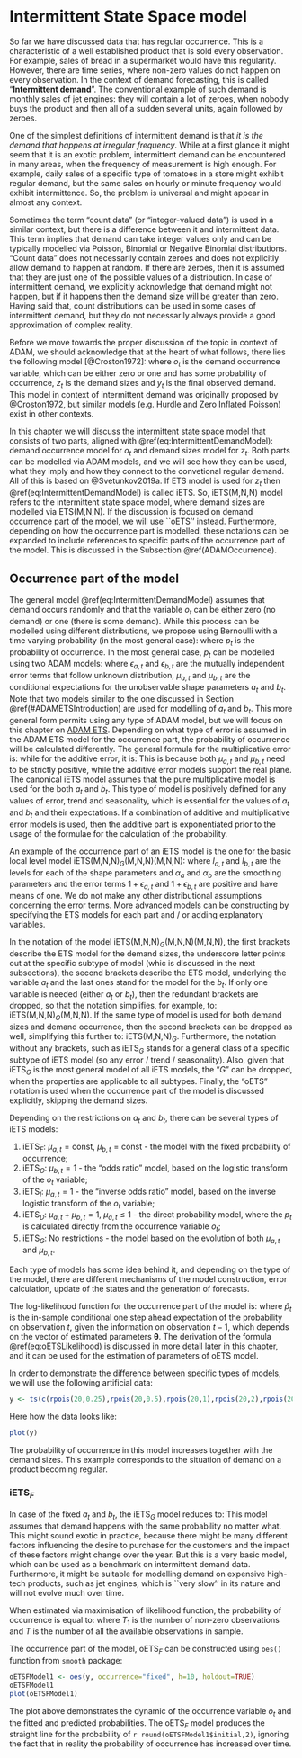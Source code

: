 # Intermittent State Space model {#ADAMIntermittent}
So far we have discussed data that has regular occurrence. This is a characteristic of a well established product that is sold every observation. For example, sales of bread in a supermarket would have this regularity. However, there are time series, where non-zero values do not happen on every observation. In the context of demand forecasting, this is called "**Intermittent demand**". The conventional example of such demand is monthly sales of jet engines: they will contain a lot of zeroes, when nobody buys the product and then all of a sudden several units, again followed by zeroes.

One of the simplest definitions of intermittent demand is that *it is the demand that happens at irregular frequency*. While at a first glance it might seem that it is an exotic problem, intermittent demand can be encountered in many areas, when the frequency of measurement is high enough. For example, daily sales of a specific type of tomatoes in a store might exhibit regular demand, but the same sales on hourly or minute frequency would exhibit intermittence. So, the problem is universal and might appear in almost any context.

Sometimes the term "count data" (or "integer-valued data") is used in a similar context, but there is a difference between it and intermittent data. This term implies that demand can take integer values only and can be typically modelled via Poisson, Binomial or Negative Binomial distributions. "Count data" does not necessarily contain zeroes and does not explicitly allow demand to happen at random. If there are zeroes, then it is assumed that they are just one of the possible values of a distribution. In case of intermittent demand, we explicitly acknowledge that demand might not happen, but if it happens then the demand size will be greater than zero. Having said that, count distributions can be used in some cases of intermittent demand, but they do not necessarily always provide a good approximation of complex reality.

Before we move towards the proper discussion of the topic in context of ADAM, we should acknowledge that at the heart of what follows, there lies the following model [@Croston1972]:
\begin{equation}
  y_t = o_t z_t ,
  (\#eq:IntermittentDemandModel)
\end{equation}
where $o_t$ is the demand occurrence variable, which can be either zero or one and has some probability of occurrence, $z_t$ is the demand sizes and $y_t$ is the final observed demand. This model in context of intermittent demand was originally proposed by @Croston1972, but similar models (e.g. Hurdle and Zero Inflated Poisson) exist in other contexts.

In this chapter we will discuss the intermittent state space model that consists of two parts, aligned with \@ref(eq:IntermittentDemandModel): demand occurrence model for $o_t$ and demand sizes model for $z_t$. Both parts can be modelled via ADAM models, and we will see how they can be used, what they imply and how they connect to the convetional regular demand. All of this is based on @Svetunkov2019a. If ETS model is used for $z_t$ then \@ref(eq:IntermittentDemandModel) is called iETS. So, iETS(M,N,N) model refers to the intermittent state space model, where demand sizes are modelled via ETS(M,N,N). If the discussion is focused on demand occurrence part of the model, we will use ``oETS'' instead. Furthermore, depending on how the occurrence part is modelled, these notations can be expanded to include references to specific parts of the occurrence part of the model. This is discussed in the Subsection \@ref(ADAMOccurrence).


## Occurrence part of the model {#ADAMOccurrence}
The general model \@ref(eq:IntermittentDemandModel) assumes that demand occurs randomly and that the variable $o_t$ can be either zero (no demand) or one (there is some demand). While this process can be modelled using different distributions, we propose using Bernoulli with a time varying probability (in the most general case):
\begin{equation}
    o_t \sim \text{Bernoulli} \left(p_t \right) ,
  (\#eq:OccurrenceModelBernoulli)
\end{equation}
where $p_t$ is the probability of occurrence. In the most general case, $p_t$ can be modelled using two ADAM models:
\begin{equation}
    \begin{aligned}
		& p_t = f(\mu_{a,t}, \mu_{b,t}) \\
		& a_t = w_a(\mathbf{v}_{a,t-\mathbf{l}}) + r_a(\mathbf{v}_{a,t-\mathbf{l}}) \epsilon_{a,t} \\
		& \mathbf{v}_{a,t} = f_a(\mathbf{v}_{a,t-\mathbf{l}}) + g_a(\mathbf{v}_{a,t-\mathbf{l}}) \epsilon_{a,t} \\
		& b_t = w_a(\mathbf{v}_{b,t-\mathbf{l}}) + r_a(\mathbf{v}_{b,t-\mathbf{l}}) \epsilon_{b,t} \\
		& \mathbf{v}_{b,t} = f_a(\mathbf{v}_{b,t-\mathbf{l}}) + g_a(\mathbf{v}_{b,t-\mathbf{l}}) \epsilon_{b,t}
    \end{aligned} ,
  (\#eq:OccurrenceModelVeryGeneral)
\end{equation}
where $\epsilon_{a,t}$ and $\epsilon_{b,t}$ are the mutually independent error terms that follow unknown distribution, $\mu_{a,t}$ and $\mu_{b,t}$ are the conditional expectations for the unobservable shape parameters $a_t$ and $b_t$. Note that two models similar to the one discussed in Section \@ref(#ADAMETSIntroduction) are used for modelling of $a_t$ and $b_t$. This more general form permits using any type of ADAM model, but we will focus on this chapter on [ADAM ETS](#ADAMETSIntroduction). Depending on what type of error is assumed in the ADAM ETS model for the occurrence part, the probability of occurrence will be calculated differently. The general formula for the multiplicative error is:
\begin{equation}
    p_t = \frac{\mu_{a,t}}{\mu_{a,t}+\mu_{b,t}} ,
  (\#eq:oETSMZZ)
\end{equation}
while for the additive error, it is:
\begin{equation}
    p_t = \frac{\exp(\mu_{a,t})}{\exp(\mu_{a,t})+\exp(\mu_{b,t})} .
  (\#eq:oETSAZZ)
\end{equation}
This is because both $\mu_{a,t}$ and $\mu_{b,t}$ need to be strictly positive, while the additive error models support the real plane. The canonical iETS model assumes that the pure multiplicative model is used for the both $a_t$ and $b_t$. This type of model is positively defined for any values of error, trend and seasonality, which is essential for the values of $a_t$ and $b_t$ and their expectations. If a combination of additive and multiplicative error models is used, then the additive part is exponentiated prior to the usage of the formulae for the calculation of the probability.

An example of the occurrence part of an iETS model is the one for the basic local level model iETS(M,N,N)$_G$(M,N,N)(M,N,N):
\begin{equation}
    \begin{aligned}
		& o_t \sim \text{Bernoulli} \left(p_t \right) \\
		& p_t = \frac{\mu_{a,t}}{\mu_{a,t}+\mu_{b,t}} \\
		\\
		& a_t = l_{a,t-1} \left(1 + \epsilon_{a,t} \right) \\
		& l_{a,t} = l_{a,t-1}( 1  + \alpha_{a} \epsilon_{a,t}) \\
		& \mu_{a,t} = l_{a,t-1} \\
		\\
		& b_t = l_{b,t-1} \left(1 + \epsilon_{b,t} \right) \\
		& l_{b,t} = l_{b,t-1}( 1  + \alpha_{b} \epsilon_{b,t}) \\
		& \mu_{b,t} = l_{b,t-1} \\
    \end{aligned},
  (\#eq:iETSGExample)
\end{equation}
where $l_{a,t}$ and $l_{b,t}$ are the levels for each of the shape parameters and $\alpha_{a}$ and $\alpha_{b}$ are the smoothing parameters and the error terms $1+\epsilon_{a,t}$ and $1+\epsilon_{b,t}$ are positive and have means of one. We do not make any other distributional assumptions concerning the error terms. More advanced models can be constructing by specifying the ETS models for each part and / or adding explanatory variables.

In the notation of the model iETS(M,N,N)$_G$(M,N,N)(M,N,N), the first brackets describe the ETS model for the demand sizes, the underscore letter points out at the specific subtype of model (whic is discussed in the next subsections), the second brackets describe the ETS model, underlying the variable $a_t$ and the last ones stand for the model for the $b_t$. If only one variable is needed (either $a_t$ or $b_t$), then the redundant brackets are dropped, so that the notation simplifies, for example, to: iETS(M,N,N)$_O$(M,N,N). If the same type of model is used for both demand sizes and demand occurrence, then the second brackets can be dropped as well, simplifying this further to: iETS(M,N,N)$_G$. Furthermore, the notation without any brackets, such as iETS$_G$ stands for a general class of a specific subtype of iETS model (so any error / trend / seasonality). Also, given that iETS$_G$ is the most general model of all iETS models, the "$G$" can be dropped, when the properties are applicable to all subtypes. Finally, the "oETS" notation is used when the occurrence part of the model is discussed explicitly, skipping the demand sizes.

Depending on the restrictions on $a_t$ and $b_t$, there can be several types of iETS models:

1. iETS$_F$: $\mu_{a,t} = \text{const}$, $\mu_{b,t} = \text{const}$ - the model with the fixed probability of occurrence;
2. iETS$_O$: $\mu_{b,t} = 1$ - the "odds ratio" model, based on the logistic transform of the $o_t$ variable;
3. iETS$_I$: $\mu_{a,t} = 1$ - the "inverse odds ratio" model, based on the inverse logistic transform of the $o_t$ variable;
4. iETS$_D$: $\mu_{a,t} + \mu_{b,t} = 1$, $\mu_{a,t} \leq 1$ - the direct probability model, where the $p_t$ is calculated directly from the occurrence variable $o_t$;
5. iETS$_G$: No restrictions - the model based on the evolution of both $\mu_{a,t}$ and $\mu_{b,t}$.

Each type of models has some idea behind it, and depending on the type of the model, there are different mechanisms of the model construction, error calculation, update of the states and the generation of forecasts.

The log-likelihood function for the occurrence part of the model is:
\begin{equation}
	\ell \left(\boldsymbol{\theta} | o_t \right) = {\sum_{o_t=1}} \log(\hat{p}_t) + {\sum_{o_t=0}} \log(1-\hat{p}_t) ,
  (\#eq:oETSLikelihood)
\end{equation}
where $\hat{p}_t$ is the in-sample conditional one step ahead expectation of the probability on observation $t$, given the information on observation $t-1$, which depends on the vector of estimated parameters $\boldsymbol{\theta}$. The derivation of the formula \@ref(eq:oETSLikelihood) is discussed in more detail later in this chapter, and it can be used for the estimation of parameters of oETS model.

In order to demonstrate the difference between specific types of models, we will use the following artificial data:
```r
y <- ts(c(rpois(20,0.25),rpois(20,0.5),rpois(20,1),rpois(20,2),rpois(20,3),rpois(20,5)))
```

Here how the data looks like:

```r
plot(y)
```

The probability of occurrence in this model increases together with the demand sizes. This example corresponds to the situation of demand on a product becoming regular.


### iETS$_F$
In case of the fixed $a_t$ and $b_t$, the iETS$_G$ model reduces to:
\begin{equation}
	o_t \sim \text{Bernoulli}(p) ,
	(\#eq:oETSFixed)
\end{equation}
This model assumes that demand happens with the same probability no matter what. This might sound exotic in practice, because there might be many different factors influencing the desire to purchase for the customers and the impact of these factors might change over the year. But this is a very basic model, which can be used as a benchmark on intermittent demand data. Furthermore, it might be suitable for modelling demand on expensive high-tech products, such as jet engines, which is ``very slow'' in its nature and will not evolve much over time.

When estimated via maximisation of likelihood function, the probability of occurrence is equal to:
\begin{equation} \label{eq:ISSETS(MNN)FixedLikelihoodSmoothProbability}
	\hat{p} = \frac{T_1}{T},
\end{equation}
where $T_1$ is the number of non-zero observations and $T$ is the number of all the available observations in sample.

The occurrence part of the model, oETS$_F$ can be constructed using `oes()` function from `smooth` package:
```r
oETSFModel1 <- oes(y, occurrence="fixed", h=10, holdout=TRUE)
oETSFModel1
plot(oETSFModel1)
```

The plot above demonstrates the dynamic of the occurrence variable $o_t$ and the fitted and predicted probabilities. The oETS$_F$ model produces the straight line for the probability of `r round(oETSFModel1$initial,2)`, ignoring the fact that in reality the probability of occurrence has increased over time.


<!-- ## Demand sizes part of the model -->

<!-- ### Additive vs multiplicative error models -->

<!-- ## Conditional means and variance -->


<!-- ## Model estimation -->
<!-- The concentrated likelihood function for the iETS model is: -->
<!-- \begin{equation} \label{eq:LogNormalConcentratedLogLikelihood} \tag{2} -->
<!-- 	\ell(\boldsymbol{\theta}, \hat{\sigma}_\epsilon^2 | \textbf{Y}) = - \frac{1}{2} \left( T \log(2 \pi e \hat{\sigma}_\epsilon^2) + T_0 \right) - {\sum_{o_t=1}} \log(z_t) + {\sum_{o_t=1}} \log(\hat{p}_t) + {\sum_{o_t=0}} \log(1-\hat{p}_t) , -->
<!-- \end{equation} -->
<!-- where $\textbf{Y}$ is the vector of all the in-sample observations, $\boldsymbol{\theta}$ is the vector of parameters to estimate (initial values and smoothing parameters), $T$ is the number of all observations, $T_0$ is the number of zero observations, $\hat{\sigma_\epsilon}^2 = \frac{1}{T} \sum_{o_t=1} \log^2 \left(1 + \epsilon_t \right)$ is the scale parameter of the one-step-ahead forecast error for the demand sizes and $\hat{p}_t$ is the estimated probability of a non-zero demand at time $t$. This likelihood is used for the estimation of all the special cases of the iETS$_G$ model. -->



<!-- ## Intermittent ETS -->

<!-- ## Other occurrence models -->
<!-- occurrence with provided values -->
<!-- occurrence estimated by alm() -->

